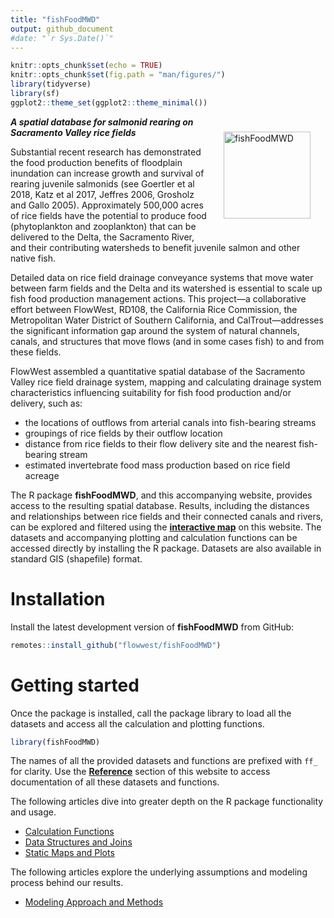 ```yaml
---
title: "fishFoodMWD"
output: github_document
#date: "`r Sys.Date()`"
---
```


```r
knitr::opts_chunk$set(echo = TRUE)
knitr::opts_chunk$set(fig.path = "man/figures/")
library(tidyverse)
library(sf)
ggplot2::theme_set(ggplot2::theme_minimal())
```

<img src="man/figures/logo.png" align="right" alt="fishFoodMWD" style="height: 139px; margin: 24px"/>

***A spatial database for salmonid rearing on Sacramento Valley rice fields***

Substantial recent research has demonstrated the food production benefits of floodplain inundation can increase growth and survival of rearing juvenile salmonids (see Goertler et al 2018, Katz et al 2017, Jeffres 2006, Grosholz and Gallo 2005). Approximately 500,000 acres of rice fields have the potential to produce food (phytoplankton and zooplankton) that can be delivered to the Delta, the Sacramento River, and their contributing watersheds to benefit juvenile salmon and other native fish.

Detailed data on rice field drainage conveyance systems that move water between farm fields and the Delta and its watershed is essential to scale up fish food production management actions. This project---a collaborative effort between FlowWest, RD108, the California Rice Commission, the Metropolitan Water District of Southern California, and CalTrout---addresses the significant information gap around the system of natural channels, canals, and structures that move flows (and in some cases fish) to and from these fields. 

FlowWest assembled a quantitative spatial database of the Sacramento Valley rice field drainage system, mapping and calculating drainage system characteristics influencing suitability for fish food production and/or delivery, such as:

* the locations of outflows from arterial canals into fish-bearing streams
* groupings of rice fields by their outflow location
* distance from rice fields to their flow delivery site and the nearest fish-bearing stream
* estimated invertebrate food mass production based on rice field acreage

The R package **fishFoodMWD**, and this accompanying website, provides access to the resulting spatial database. Results, including the distances and relationships between rice fields and their connected canals and rivers, can be explored and filtered using the [**interactive map**](link-to-map) on this website. The datasets and accompanying plotting and calculation functions can be accessed directly by installing the R package. Datasets are also available in standard GIS (shapefile) format. 

# Installation

Install the latest development version of **fishFoodMWD** from GitHub:

```r
remotes::install_github("flowwest/fishFoodMWD")
```

# Getting started

Once the package is installed, call the package library to load all the datasets and access all the calculation and plotting functions.

```r
library(fishFoodMWD)
```

The names of all the provided datasets and functions are prefixed with `ff_` for clarity. Use the **[Reference](reference/index.html)** section of this website to access documentation of all these datasets and functions.

The following articles dive into greater depth on the R package functionality and usage.

* [Calculation Functions](articles/calcs.html)
* [Data Structures and Joins](articles/joins.html)
* [Static Maps and Plots](articles/plot.html)

The following articles explore the underlying assumptions and modeling process behind our results. 

* [Modeling Approach and Methods](articles/model.html)
